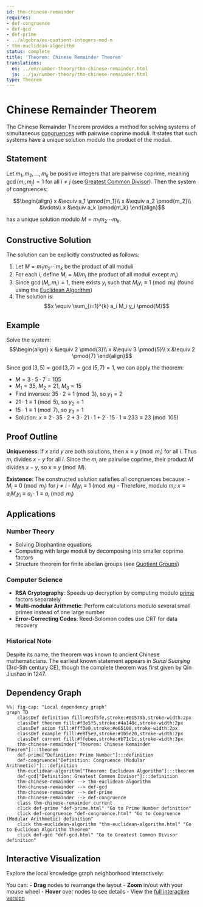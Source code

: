 ```yaml
---
id: thm-chinese-remainder
requires:
- def-congruence
- def-gcd
- def-prime
- ../algebra/ex-quotient-integers-mod-n
- thm-euclidean-algorithm
status: complete
title: 'Theorem: Chinese Remainder Theorem'
translations:
  en: ../en/number-theory/thm-chinese-remainder.html
  ja: ../ja/number-theory/thm-chinese-remainder.html
type: Theorem
---
```


# Chinese Remainder Theorem {#thm-chinese-remainder}

The Chinese Remainder Theorem provides a method for solving systems of simultaneous [congruences](def-congruence.qmd) with pairwise coprime moduli. It states that such systems have a unique solution modulo the product of the moduli.

## Statement

Let $m_1, m_2, \ldots, m_k$ be positive integers that are pairwise coprime, meaning $\gcd(m_i, m_j) = 1$ for all $i \neq j$ (see [Greatest Common Divisor](def-gcd.qmd)). Then the system of congruences:

$$\begin{align}
x &\equiv a_1 \pmod{m_1}\\
x &\equiv a_2 \pmod{m_2}\\
&\vdots\\
x &\equiv a_k \pmod{m_k}
\end{align}$$

has a unique solution modulo $M = m_1 m_2 \cdots m_k$.

## Constructive Solution

The solution can be explicitly constructed as follows:

1. Let $M = m_1 m_2 \cdots m_k$ be the product of all moduli
2. For each $i$, define $M_i = M/m_i$ (the product of all moduli except $m_i$)
3. Since $\gcd(M_i, m_i) = 1$, there exists $y_i$ such that $M_i y_i \equiv 1 \pmod{m_i}$ (found using the [Euclidean Algorithm](thm-euclidean-algorithm.qmd))
4. The solution is: $$x \equiv \sum_{i=1}^{k} a_i M_i y_i \pmod{M}$$

## Example

Solve the system:
$$\begin{align}
x &\equiv 2 \pmod{3}\\
x &\equiv 3 \pmod{5}\\
x &\equiv 2 \pmod{7}
\end{align}$$

Since $\gcd(3,5) = \gcd(3,7) = \gcd(5,7) = 1$, we can apply the theorem:

- $M = 3 \cdot 5 \cdot 7 = 105$
- $M_1 = 35$, $M_2 = 21$, $M_3 = 15$
- Find inverses: $35 \cdot 2 \equiv 1 \pmod{3}$, so $y_1 = 2$
- $21 \cdot 1 \equiv 1 \pmod{5}$, so $y_2 = 1$
- $15 \cdot 1 \equiv 1 \pmod{7}$, so $y_3 = 1$
- Solution: $x \equiv 2 \cdot 35 \cdot 2 + 3 \cdot 21 \cdot 1 + 2 \cdot 15 \cdot 1 \equiv 233 \equiv 23 \pmod{105}$

## Proof Outline

**Uniqueness**: If $x$ and $y$ are both solutions, then $x \equiv y \pmod{m_i}$ for all $i$. Thus $m_i$ divides $x - y$ for all $i$. Since the $m_i$ are pairwise coprime, their product $M$ divides $x - y$, so $x \equiv y \pmod{M}$.

**Existence**: The constructed solution satisfies all congruences because:
- $M_i \equiv 0 \pmod{m_j}$ for $j \neq i$
- $M_i y_i \equiv 1 \pmod{m_i}$
- Therefore, modulo $m_i$: $x \equiv a_i M_i y_i \equiv a_i \cdot 1 \equiv a_i \pmod{m_i}$

## Applications

### Number Theory
- Solving Diophantine equations
- Computing with large moduli by decomposing into smaller coprime factors
- Structure theorem for finite abelian groups (see [Quotient Groups](../algebra/ex-quotient-integers-mod-n.qmd))

### Computer Science
- **RSA Cryptography**: Speeds up decryption by computing modulo [prime](def-prime.qmd) factors separately
- **Multi-modular Arithmetic**: Perform calculations modulo several small primes instead of one large number
- **Error-Correcting Codes**: Reed-Solomon codes use CRT for data recovery

### Historical Note
Despite its name, the theorem was known to ancient Chinese mathematicians. The earliest known statement appears in *Sunzi Suanjing* (3rd-5th century CE), though the complete theorem was first given by Qin Jiushao in 1247.

## Dependency Graph

```mermaid
%%| fig-cap: "Local dependency graph"
graph TD
    classDef definition fill:#e1f5fe,stroke:#01579b,stroke-width:2px
    classDef theorem fill:#f3e5f5,stroke:#4a148c,stroke-width:2px
    classDef axiom fill:#fff3e0,stroke:#e65100,stroke-width:2px
    classDef example fill:#e8f5e9,stroke:#1b5e20,stroke-width:2px
    classDef current fill:#ffebee,stroke:#b71c1c,stroke-width:3px
    thm-chinese-remainder["Theorem: Chinese Remainder Theorem"]:::theorem
    def-prime["Definition: Prime Number"]:::definition
    def-congruence["Definition: Congruence (Modular Arithmetic)"]:::definition
    thm-euclidean-algorithm["Theorem: Euclidean Algorithm"]:::theorem
    def-gcd["Definition: Greatest Common Divisor"]:::definition
    thm-chinese-remainder --> thm-euclidean-algorithm
    thm-chinese-remainder --> def-gcd
    thm-chinese-remainder --> def-prime
    thm-chinese-remainder --> def-congruence
    class thm-chinese-remainder current
    click def-prime "def-prime.html" "Go to Prime Number definition"
    click def-congruence "def-congruence.html" "Go to Congruence (Modular Arithmetic) definition"
    click thm-euclidean-algorithm "thm-euclidean-algorithm.html" "Go to Euclidean Algorithm theorem"
    click def-gcd "def-gcd.html" "Go to Greatest Common Divisor definition"
```

## Interactive Visualization

Explore the local knowledge graph neighborhood interactively:

::: {.graph-viz data-id="thm-chinese-remainder" data-width="700" data-height="500"}
:::

You can:
- **Drag** nodes to rearrange the layout
- **Zoom** in/out with your mouse wheel
- **Hover** over nodes to see details
- View the [full interactive version](../../output/interactive/thm-chinese-remainder.html){target="_blank"}
